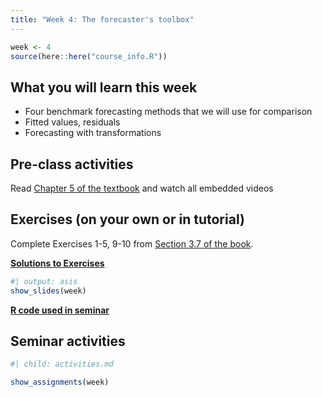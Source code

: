 ```yaml
---
title: "Week 4: The forecaster's toolbox"
---
```


```r
week <- 4
source(here::here("course_info.R"))
```

## What you will learn this week

* Four benchmark forecasting methods that we will use for comparison
* Fitted values, residuals
* Forecasting with transformations

## Pre-class activities

Read [Chapter 5 of the textbook](https://otexts.com/fpp3/toolbox.html) and watch all embedded videos

## Exercises (on your own or in tutorial)

Complete Exercises 1-5, 9-10 from [Section 3.7 of the book](https://otexts.com/fpp3/decomposition-exercises.html).


[**Solutions to Exercises**](ex4-sol.qmd)

```r
#| output: asis
show_slides(week)
```

[**R code used in seminar**](seminar_code.R)

## Seminar activities

```r
#| child: activities.md
```


```r
show_assignments(week)
```
